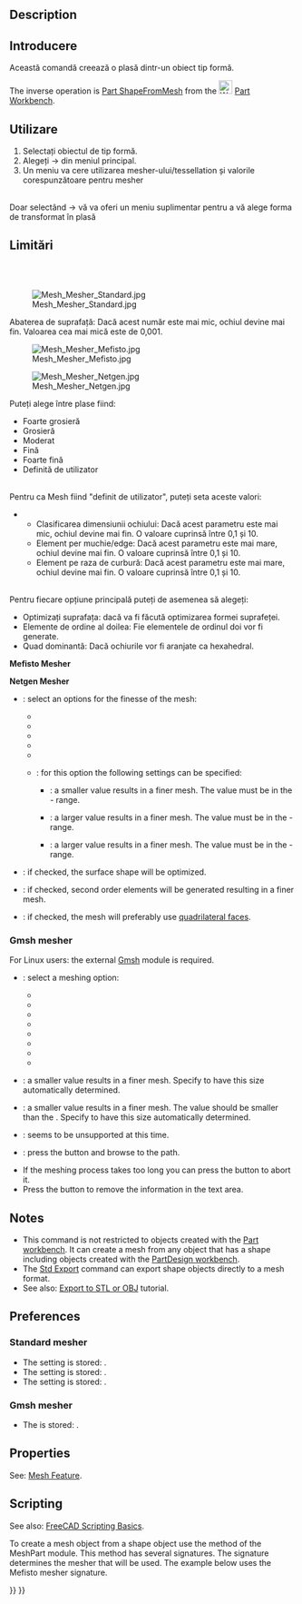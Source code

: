 <languages/>

{{Docnav
|[[Mesh_Export|Export]]
|[[Mesh_RemeshGmsh|RemeshGmsh]]
|[[Mesh_Workbench|Mesh]]
|IconL=Mesh_Export.svg
|IconR=Mesh_RemeshGmsh.svg
|IconC=Workbench_Mesh.svg
}}

<div class="mw-translate-fuzzy">
{{GuiCommand
|Name=Mesh FromPartShape
|MenuLocation=Meshes → Create Mesh from Shape
|Workbenches=[[Mesh Workbench|Mesh]]
|SeeAlso=
}}
</div>

==Description==

<div class="mw-translate-fuzzy">
==Introducere==
Această comandă creează o plasă dintr-un obiect tip formă.
</div>

The inverse operation is [[Part_ShapeFromMesh|Part ShapeFromMesh]] from the [[File:Workbench_Part.svg|24px]] [[Part_Workbench|Part Workbench]].

<span id="Usage"></span>
==Utilizare==
# Selectați obiectul de tip formă.
# Alegeți {{KEY| Meshes}}  →  {{KEY|[[Image:Mesh_Mesh_from_Shape.svg|32px]] Create Mesh from shape...}} din meniul principal.
# Un meniu va cere utilizarea mesher-ului/tessellation și valorile corespunzătoare pentru mesher
<br />
Doar selectând {{KEY| Meshes}}  →  {{KEY|[[Image:Mesh_Mesh_from_Shape.svg|32px]] Create Mesh from shape...}}  vă va oferi un meniu suplimentar pentru a vă alege forma de transformat în plasă

<div class="mw-translate-fuzzy">
==Limitări==
<br />
<br />
</div>

<span id="Meshers"></span>
<div class="mw-translate-fuzzy">
[[Image:Mesh_Mesher_Standard.jpg]]
</div>

<div class="mw-translate-fuzzy">
Abaterea de suprafață: Dacă acest număr este mai mic, ochiul devine mai fin. Valoarea cea mai mică este de 0,001.
</div>

<span id="Standard_mesher"></span>
<div class="mw-translate-fuzzy">
[[Image:Mesh_Mesher_Mefisto.jpg]]
</div>

<div class="mw-translate-fuzzy">
[[Image:Mesh_Mesher_Netgen.jpg]]
</div>

<span id="Mefisto_mesher"></span>
<div class="mw-translate-fuzzy">
Puteți alege între plase fiind:
*Foarte grosieră
*Grosieră
*Moderat
*Fină
*Foarte fină
*Definită de utilizator
<br />
Pentru ca Mesh fiind "definit de utilizator", puteți seta aceste valori:
** Clasificarea dimensiunii ochiului: Dacă acest parametru este mai mic, ochiul devine mai fin. O valoare cuprinsă între 0,1 și 10.
** Element per muchie/edge: Dacă acest parametru este mai mare, ochiul devine mai fin. O valoare cuprinsă între 0,1 și 10.
** Element pe raza de curbură: Dacă acest parametru este mai mare, ochiul devine mai fin. O valoare cuprinsă între 0,1 și 10.
<br />
Pentru fiecare opțiune principală puteți de asemenea să alegeți:
* Optimizați suprafața: dacă va fi făcută optimizarea formei suprafeței.
* Elemente de ordine al doilea: Fie elementele de ordinul doi vor fi generate.
* Quad dominantă: Dacă ochiurile vor fi aranjate ca hexahedral.
</div>

<div class="mw-translate-fuzzy">
'''Mefisto Mesher'''
</div>

<span id="Netgen_mesher"></span>
<div class="mw-translate-fuzzy">
'''Netgen Mesher'''
</div>

* {{MenuCommand|Fineness}}: select an options for the finesse of the mesh:
** {{MenuCommand|Very coarse}}
** {{MenuCommand|Coarse}}
** {{MenuCommand|Moderate}}
** {{MenuCommand|Fine}}
** {{MenuCommand|Very fine}}
** {{MenuCommand|User defined}}: for this option the following settings can be specified:
*** {{MenuCommand|Mesh size grading}}: a smaller value results in a finer mesh. The value must be in the {{Value|0.1}} - {{Value|1.0}} range.
*** {{MenuCommand|Element per edge}}: a larger value results in a finer mesh. The value must be in the {{Value|0.2}} - {{Value|10.0}} range.
*** {{MenuCommand|Element per curvature radius}}: a larger value results in a finer mesh. The value must be in the {{Value|0.2}} - {{Value|10}} range.
*{{MenuCommand|Optimize surface}}: if checked, the surface shape will be optimized.
*{{MenuCommand|Second order elements}}: if checked, second order elements will be generated resulting in a finer mesh.
*{{MenuCommand|Quad dominated}}: if checked, the mesh will preferably use [https://en.wikipedia.org/wiki/Types_of_mesh#Two-dimensional quadrilateral faces].

===Gmsh mesher===

For Linux users: the external [https://gmsh.info/ Gmsh] module is required.

* {{MenuCommand|Meshing}}: select a meshing option:
** {{MenuCommand|Automatic}}
** {{MenuCommand|Adaptive}}
** {{MenuCommand|Delaunay}}
** {{MenuCommand|Frontal}}
** {{MenuCommand|BAMG}}
** {{MenuCommand|Frontal Quad}}
** {{MenuCommand|Parallelograms}}
** {{MenuCommand|Quasi-structured Quad}}
* {{MenuCommand|Max. element size}}: a smaller value results in a finer mesh. Specify {{Value|0}} to have this size automatically determined.
* {{MenuCommand|Min. element size}}: a smaller value results in a finer mesh. The value should be smaller than the {{MenuCommand|Max. element size}}. Specify {{Value|0}} to have this size automatically determined.
* {{MenuCommand|Angle}}: seems to be unsupported at this time.
* {{MenuCommand|Path}}: press the {{Button|...}} button and browse to the {{FileName|gmsh.exe}} path.
* If the meshing process takes too long you can press the {{Button|Kill}} button to abort it.
* Press the {{Button|Clear}} button to remove the information in the text area. <!--Because the task panel closes the Clear button cannot be used with this command. But the same task panel is used for the Mesh_RemeshGmsh command-->

==Notes==

* This command is not restricted to objects created with the [[Part_Workbench|Part workbench]]. It can create a mesh from any object that has a shape including objects created with the [[PartDesign_Workbench|PartDesign workbench]].
* The [[Std_Export|Std Export]] command can export shape objects directly to a mesh format.
* See also: [[Export_to_STL_or_OBJ|Export to STL or OBJ]] tutorial.

==Preferences==

===Standard mesher===

* The {{MenuCommand|Surface deviation}} setting is stored: {{MenuCommand|Tools → Edit parameters... → BaseApp → Preferences → Mod → Mesh → Meshing → Standard → LinearDeflection}}.
* The {{MenuCommand|Angular deviation}} setting is stored: {{MenuCommand|Tools → Edit parameters... → BaseApp → Preferences → Mod → Mesh → Meshing → Standard → AngularDeflection}}.
* The {{MenuCommand|Relative surface deviation}} setting is stored: {{MenuCommand|Tools → Edit parameters... → BaseApp → Preferences → Mod → Mesh → Meshing → Standard → RelativeLinearDeflection}}.

===Gmsh mesher===

* The {{MenuCommand|Path}} is stored: {{MenuCommand|Tools → Edit parameters... → BaseApp → Preferences → Mod → Mesh → Meshing → gmshExe}}.

==Properties==

See: [[Mesh_Feature|Mesh Feature]].

==Scripting==

See also: [[FreeCAD_Scripting_Basics|FreeCAD Scripting Basics]].

To create a mesh object from a shape object use the {{incode|meshFromShape}} method of the MeshPart module. This method has several signatures. The signature determines the mesher that will be used. The example below uses the Mefisto mesher signature.

{{Code|code=
import FreeCAD, Part, Mesh, MeshPart

cyl = FreeCAD.ActiveDocument.addObject("Part::Cylinder","Cylinder")
FreeCAD.ActiveDocument.recompute()

msh = FreeCAD.ActiveDocument.addObject("Mesh::Feature", "Mesh")
msh.Mesh = MeshPart.meshFromShape(Shape=cyl.Shape, MaxLength=1)
msh.ViewObject.DisplayMode = "Flat Lines"
}}


{{Docnav
|[[Mesh_Export|Export]]
|[[Mesh_RemeshGmsh|RemeshGmsh]]
|[[Mesh_Workbench|Mesh]]
|IconL=Mesh_Export.svg
|IconR=Mesh_RemeshGmsh.svg
|IconC=Workbench_Mesh.svg
}}

{{Mesh Tools navi{{#translation:}}}}
{{Userdocnavi{{#translation:}}}}
{{clear}}